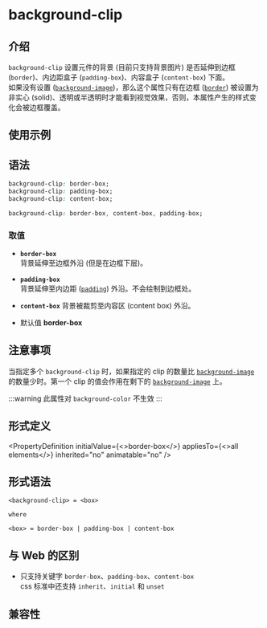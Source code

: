# background-clip

## 介绍

`background-clip` 设置元件的背景 (目前只支持背景图片) 是否延伸到边框 (`border`)、内边距盒子 (`padding-box`)、内容盒子 (`content-box`) 下面。<br />
如果没有设置 ([`background-image`](./background-image.mdx))，那么这个属性只有在边框 ([`border`](./border.mdx)) 被设置为非实心 (solid)、透明或半透明时才能看到视觉效果，否则，本属性产生的样式变化会被边框覆盖。

## 使用示例


<Go
  example="css-api"
  defaultFile="src/background-clip/App.tsx"
  img="https://lf-lynx.tiktok-cdns.com/obj/lynx-artifacts-oss-sg/lynx-website/assets/doc/css/background-clip.jpg"
  defaultEntryFile="dist/background-clip.lynx.bundle"
  entry="src/background-clip"
/>

## 语法

```css
background-clip: border-box;
background-clip: padding-box;
background-clip: content-box;

background-clip: border-box, content-box, padding-box;
```

### 取值

- **`border-box`** <br/>
  背景延伸至边框外沿 (但是在边框下层)。

- **`padding-box`** <br/>
  背景延伸至内边距 ([`padding`](./padding.mdx)) 外沿。不会绘制到边框处。

- **`content-box`**
  背景被裁剪至内容区 (content box) 外沿。
- 默认值
  **border-box**

## 注意事项

当指定多个 `background-clip` 时，如果指定的 clip 的数量比 [`background-image`](./background-image.mdx) 的数量少时。第一个 clip 的值会作用在剩下的 [`background-image`](./background-image.mdx) 上。

:::warning
此属性对 `background-color` 不生效
:::

## 形式定义


<PropertyDefinition
  initialValue={<>border-box</>}
  appliesTo={<>all elements</>}
  inherited="no"
  animatable="no"
/>

## 形式语法

```
<background-clip> = <box>

where

<box> = border-box | padding-box | content-box

```

## 与 Web 的区别

- 只支持关键字 `border-box`、`padding-box`、`content-box` <br />
  css 标准中还支持 `inherit`、`initial` 和 `unset`

## 兼容性


<LegacyCompatTable metadata="css/properties/background-clip" />
